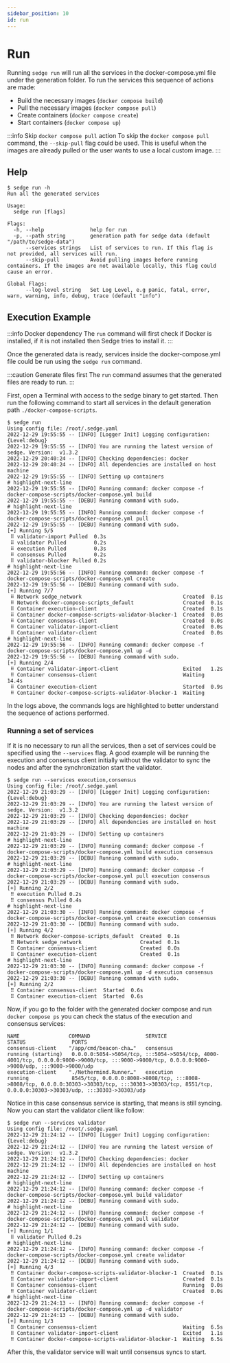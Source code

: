 ```yaml
---
sidebar_position: 10
id: run 
---
```


# Run

Running `sedge run` will run all the services in the docker-compose.yml file under
the generation folder. To run the services this sequence of actions are made:

- Build the necessary images (`docker compose build`)
- Pull the necessary images (`docker compose pull`)
- Create containers (`docker compose create`)
- Start containers (`docker compose up`)

:::info Skip `docker compose pull` action
To skip the `docker compose pull` command, the `--skip-pull` flag could be used. This is useful
when the images are already pulled or the user wants to use a local custom image.
:::

## Help

```shell
$ sedge run -h
Run all the generated services

Usage:
  sedge run [flags]

Flags:
  -h, --help               help for run
  -p, --path string        generation path for sedge data (default "/path/to/sedge-data")
      --services strings   List of services to run. If this flag is not provided, all services will run.
      --skip-pull          Avoid pulling images before running containers. If the images are not available locally, this flag could cause an error.

Global Flags:
      --log-level string   Set Log Level, e.g panic, fatal, error, warn, warning, info, debug, trace (default "info")
```

## Execution Example

:::info Docker dependency
The `run` command will first check if Docker is installed, if it is not installed
then Sedge tries to install it.
:::

Once the generated data is ready, services inside the docker-compose.yml file could
be run using the `sedge run` command.

:::caution Generate files first
The `run` command assumes that the generated files are ready to run.
:::

First, open a Terminal with access to the sedge binary to get started. Then run
the following command to start all services in the default generation path
`./docker-compose-scripts`.

```shell
$ sedge run
Using config file: /root/.sedge.yaml
2022-12-29 19:55:55 -- [INFO] [Logger Init] Logging configuration: {Level:debug}
2022-12-29 19:55:55 -- [INFO] You are running the latest version of sedge. Version:  v1.3.2
2022-12-29 20:40:24 -- [INFO] Checking dependencies: docker
2022-12-29 20:40:24 -- [INFO] All dependencies are installed on host machine
2022-12-29 19:55:55 -- [INFO] Setting up containers
# highlight-next-line
2022-12-29 19:55:55 -- [INFO] Running command: docker compose -f docker-compose-scripts/docker-compose.yml build
2022-12-29 19:55:55 -- [DEBU] Running command with sudo.
# highlight-next-line
2022-12-29 19:55:55 -- [INFO] Running command: docker compose -f docker-compose-scripts/docker-compose.yml pull
2022-12-29 19:55:55 -- [DEBU] Running command with sudo.
[+] Running 5/5
 ⠿ validator-import Pulled  0.3s
 ⠿ validator Pulled         0.2s
 ⠿ execution Pulled         0.3s
 ⠿ consensus Pulled         0.2s
 ⠿ validator-blocker Pulled 0.2s
# highlight-next-line
2022-12-29 19:55:56 -- [INFO] Running command: docker compose -f docker-compose-scripts/docker-compose.yml create
2022-12-29 19:55:56 -- [DEBU] Running command with sudo.
[+] Running 7/7
 ⠿ Network sedge_network                                 Created  0.1s
 ⠿ Network docker-compose-scripts_default                Created  0.1s
 ⠿ Container execution-client                            Created  0.1s
 ⠿ Container docker-compose-scripts-validator-blocker-1  Created  0.0s
 ⠿ Container consensus-client                            Created  0.0s
 ⠿ Container validator-import-client                     Created  0.0s
 ⠿ Container validator-client                            Created  0.0s
# highlight-next-line
2022-12-29 19:55:56 -- [INFO] Running command: docker compose -f docker-compose-scripts/docker-compose.yml up -d
2022-12-29 19:55:56 -- [DEBU] Running command with sudo.
[+] Running 2/4
 ⠿ Container validator-import-client                     Exited   1.2s
 ⠿ Container consensus-client                            Waiting  14.4s
 ⠿ Container execution-client                            Started  0.9s
 ⠿ Container docker-compose-scripts-validator-blocker-1  Waiting
```

In the logs above, the commands logs are highlighted to better understand the sequence
of actions performed.

### Running a set of services

If it is no necessary to run all the services, then a set of services could be specified
using the `--services` flag. A good example will be running the execution and consensus
client initially without the validator to sync the nodes and after the synchronization
start the validator.

```shell
$ sedge run --services execution,consensus
Using config file: /root/.sedge.yaml
2022-12-29 21:03:29 -- [INFO] [Logger Init] Logging configuration: {Level:debug}
2022-12-29 21:03:29 -- [INFO] You are running the latest version of sedge. Version:  v1.3.2
2022-12-29 21:03:29 -- [INFO] Checking dependencies: docker
2022-12-29 21:03:29 -- [INFO] All dependencies are installed on host machine
2022-12-29 21:03:29 -- [INFO] Setting up containers
# highlight-next-line
2022-12-29 21:03:29 -- [INFO] Running command: docker compose -f docker-compose-scripts/docker-compose.yml build execution consensus
2022-12-29 21:03:29 -- [DEBU] Running command with sudo.
# highlight-next-line
2022-12-29 21:03:29 -- [INFO] Running command: docker compose -f docker-compose-scripts/docker-compose.yml pull execution consensus
2022-12-29 21:03:29 -- [DEBU] Running command with sudo.
[+] Running 2/2
 ⠿ execution Pulled 0.2s
 ⠿ consensus Pulled 0.4s
# highlight-next-line
2022-12-29 21:03:30 -- [INFO] Running command: docker compose -f docker-compose-scripts/docker-compose.yml create execution consensus
2022-12-29 21:03:30 -- [DEBU] Running command with sudo.
[+] Running 4/2
 ⠿ Network docker-compose-scripts_default  Created  0.1s
 ⠿ Network sedge_network                   Created  0.1s
 ⠿ Container consensus-client              Created  0.0s
 ⠿ Container execution-client              Created  0.1s
# highlight-next-line
2022-12-29 21:03:30 -- [INFO] Running command: docker compose -f docker-compose-scripts/docker-compose.yml up -d execution consensus
2022-12-29 21:03:30 -- [DEBU] Running command with sudo.
[+] Running 2/2
 ⠿ Container consensus-client  Started  0.6s
 ⠿ Container execution-client  Started  0.6s
```

Now, if you go to the folder with the generated docker compose and run
`docker compose ps` you can check the status of the execution and consensus services:

```logs
NAME                COMMAND                  SERVICE             STATUS               PORTS
consensus-client    "/app/cmd/beacon-cha…"   consensus           running (starting)   0.0.0.0:5054->5054/tcp, :::5054->5054/tcp, 4000-4001/tcp, 0.0.0.0:9000->9000/tcp, :::9000->9000/tcp, 0.0.0.0:9000->9000/udp, :::9000->9000/udp
execution-client    "./Nethermind.Runner…"   execution           running              8545/tcp, 0.0.0.0:8008->8008/tcp, :::8008->8008/tcp, 0.0.0.0:30303->30303/tcp, :::30303->30303/tcp, 8551/tcp, 0.0.0.0:30303->30303/udp, :::30303->30303/udp
```

Notice in this case consensus service is starting, that means is still syncing.
Now you can start the validator client like follow:

```shell
$ sedge run --services validator
Using config file: /root/.sedge.yaml
2022-12-29 21:24:12 -- [INFO] [Logger Init] Logging configuration: {Level:debug}
2022-12-29 21:24:12 -- [INFO] You are running the latest version of sedge. Version:  v1.3.2
2022-12-29 21:24:12 -- [INFO] Checking dependencies: docker
2022-12-29 21:24:12 -- [INFO] All dependencies are installed on host machine
2022-12-29 21:24:12 -- [INFO] Setting up containers
# highlight-next-line
2022-12-29 21:24:12 -- [INFO] Running command: docker compose -f docker-compose-scripts/docker-compose.yml build validator
2022-12-29 21:24:12 -- [DEBU] Running command with sudo.
# highlight-next-line
2022-12-29 21:24:12 -- [INFO] Running command: docker compose -f docker-compose-scripts/docker-compose.yml pull validator
2022-12-29 21:24:12 -- [DEBU] Running command with sudo.
[+] Running 1/1
 ⠿ validator Pulled 0.2s
# highlight-next-line
2022-12-29 21:24:12 -- [INFO] Running command: docker compose -f docker-compose-scripts/docker-compose.yml create validator
2022-12-29 21:24:12 -- [DEBU] Running command with sudo.
[+] Running 4/3
 ⠿ Container docker-compose-scripts-validator-blocker-1  Created  0.1s
 ⠿ Container validator-import-client                     Created  0.1s
 ⠿ Container consensus-client                            Running  0.0s
 ⠿ Container validator-client                            Created  0.0s
# highlight-next-line
2022-12-29 21:24:13 -- [INFO] Running command: docker compose -f docker-compose-scripts/docker-compose.yml up -d validator
2022-12-29 21:24:13 -- [DEBU] Running command with sudo.
[+] Running 1/3
 ⠿ Container consensus-client                            Waiting  6.5s
 ⠿ Container validator-import-client                     Exited   1.1s
 ⠿ Container docker-compose-scripts-validator-blocker-1  Waiting  6.5s
```

After this, the validator service will wait until consensus syncs to start.
